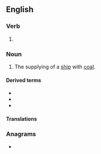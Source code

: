 ==English==

===Verb===
{{head|en|verb form}}

# {{present participle of|coal|lang=en|nocat=1}}

===Noun===
{{en-noun}}

# The supplying of a [[ship]] with [[coal]].
#: {{syn|en|bunkering}}

====Derived terms====
* {{l|en|coaling stage}}
* {{l|en|coaling station}}
* {{l|en|coaling tower}}

====Translations====
{{trans-see|loading with coal|bunkering}}

===Anagrams===
* {{anagrams|en|a=acgilno|ANGLICO|coalign}}